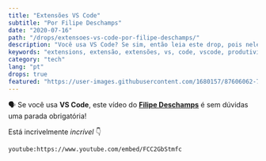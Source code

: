 ```yaml
---
title: "Extensões VS Code"
subtitle: "Por Filipe Deschamps"
date: "2020-07-16"
path: "/drops/extensoes-vs-code-por-filipe-deschamps/"
description: "Você usa VS Code? Se sim, então leia este drop, pois nele tem um vídeo do Indomável @FilipeDeschamps citando várias extensões incríveis para melhorar nossa produtividade ao usar esse editor lindo e maravilhoso. Está incrível!"
keywords: "extensions, extensão, extensões, vs, code, vscode, produtividade"
category: "tech"
lang: "pt"
drops: true
featured: "https://user-images.githubusercontent.com/1680157/87606062-79f7c680-c6d0-11ea-97b8-d610665dfa1f.jpg"
---
```



<Drop>

🗣 Se você usa **VS Code**, este vídeo do <A href="https://www.youtube.com/channel/UCU5JicSrEM5A63jkJ2QvGYw">**Filipe Deschamps**</A> é sem dúvidas uma parada obrigatória!

Está incrivelmente _incrível_ 👇

`youtube:https://www.youtube.com/embed/FCC2GbStmfc`

</Drop>
